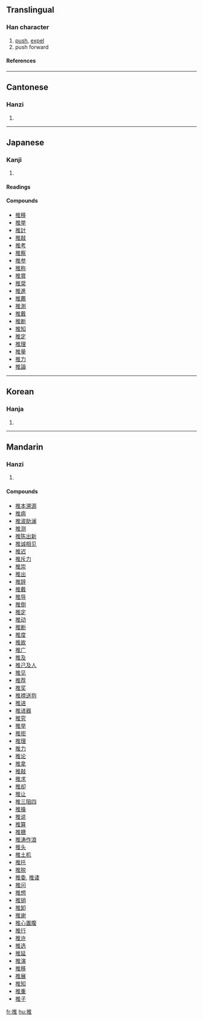 ==Translingual==

===Han character===
{{Han char|rn=64|rad=手|as=08|sn=11|four=5001<sub>4</sub>|canj=手人土 (QOG)|ids=⿰[[扌]][[隹]]}}

# [[push]], [[expel]]
# push forward

====References====
{{Han ref|kx=0439.080|dkj=12284|dj=0790.010|hdz=31898.070|uh=63A8|ud=25512|bh=B1C0|bd=45504}}

----

==Cantonese==

===Hanzi===
{{yue-hanzi|jyut=|y=teui1}}

# {{defn|Cantonese}}

----

==Japanese==

===Kanji===
{{ja-kanji|grade=6|rs=手08}}

# {{defn|Japanese}}

====Readings====
{{ja-readings|on=[[すい]] (sui)|kun=[[おす]] (osu)}}

====Compounds====
*[[推移]]
*[[推挙]]
*[[推計]]
*[[推敲]]
*[[推考]]
*[[推察]]
*[[推参]]
*[[推称]]
*[[推賞]]
*[[推奨]]
*[[推進]]
*[[推薦]]
*[[推測]]
*[[推戴]]
*[[推断]]
*[[推知]]
*[[推定]]
*[[推理]]
*[[推量]]
*[[推力]]
*[[推論]]

----

==Korean==

===Hanja===
{{ko-hanja|hangeul=[[추]], [[퇴]]|eumhun=|rv=chu, toe|mr=ch'u, t'oe|y=chwu, thoy}}

# {{defn|Korean}}

----

==Mandarin==

===Hanzi===
{{cmn-hanzi|pin=[[tuī]] (tui1), [[zé]] (ze2)|wg=t'ui<sup>1</sup>, tse<sup>2</sup>}}

# {{defn|Mandarin}}

====Compounds====
*[[推本溯源]]
*[[推病]]
*[[推波助澜]]
*[[推测]]
*[[推陈出新]]
*[[推诚相见]]
*[[推迟]]
*[[推斥力]]
*[[推崇]]
*[[推出]]
*[[推辞]]
*[[推戴]]
*[[推导]]
*[[推倒]]
*[[推定]]
*[[推动]]
*[[推断]]
*[[推度]]
*[[推故]]
*[[推广]]
*[[推及]]
*[[推己及人]]
*[[推见]]
*[[推荐]]
*[[推奖]]
*[[推襟送抱]]
*[[推进]]
*[[推进器]]
*[[推究]]
*[[推举]]
*[[推拒]]
*[[推理]]
*[[推力]]
*[[推论]]
*[[推拿]]
*[[推敲]]
*[[推求]]
*[[推却]]
*[[推让]]
*[[推三阻四]]
*[[推搡]]
*[[推说]]
*[[推算]]
*[[推搪]]
*[[推涛作浪]]
*[[推头]]
*[[推土机]]
*[[推托]]
*[[推脱]]
*[[推委]], [[推诿]]
*[[推问]]
*[[推想]]
*[[推销]]
*[[推卸]]
*[[推谢]]
*[[推心置腹]]
*[[推行]]
*[[推许]]
*[[推选]]
*[[推延]]
*[[推演]]
*[[推移]]
*[[推展]]
*[[推知]]
*[[推重]]
*[[推子]]

[[fr:推]]
[[hu:推]]